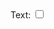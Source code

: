 <script src = "libs/d3.v5.min.js"></script>
<script src = "libs/infographiq.js"></script>
<link href  = "libs/bootstrap-toggle.min.css" rel = "stylesheet">
<script src = "libs/bootstrap-toggle.min.js"></script>

<div class = "col-md-9">
  <div id = "svg"></div>
</div>

<div class = "col-md-3">

  Text: <input id="toggle-text" type="checkbox" data-toggle="toggle" data-size="mini">
  <div id="toggle-text-event"></div>
  <ul id = "svg_list"></ul>
</div>

<script>
link_svg(svg = "`r params$svg`", csv = "`r params$csv`", debug = true);
</script>

<script>
$(function() {
$('#toggle-text').change(function() {
  display = this.checked ? "inline" : "none";
  d3.select("#text").attr("display", display);
})
})
</script>